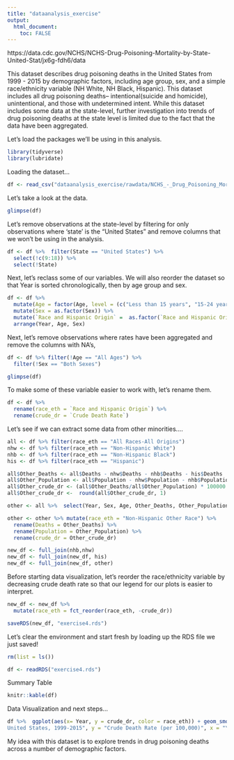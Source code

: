 ```yaml
---
title: "dataanalysis_exercise"
output:
  html_document:
    toc: FALSE
---
```

https://data.cdc.gov/NCHS/NCHS-Drug-Poisoning-Mortality-by-State-United-Stat/jx6g-fdh6/data

This dataset describes drug poisoning deaths in the United States from 1999 - 2015 by demographic factors, including age group, sex, and a simple race/ethnicity variable (NH White, NH Black, Hispanic). This dataset includes all drug poisoning deaths-- intentional(suicide and homicide), unintentional, and those with undetermined intent. While this dataset includes some data at the state-level, further investigation into trends of drug poisoning deaths at the state level is limited due to the fact that the data have been aggregated. 

Let's load the packages we'll be using in this analysis.
```r
library(tidyverse)
library(lubridate)
```

Loading the dataset...
```r
df <- read_csv("dataanalysis_exercise/rawdata/NCHS_-_Drug_Poisoning_Mortality_by_State__United_States.csv")
```

Let's take a look at the data.
```r
glimpse(df)
```

Let's remove observations at the state-level by filtering for only observations where 'state' is the "United States" and remove columns that we won't be using in the analysis.
```r
df <- df %>%  filter(State == "United States") %>% 
  select(!c(9:18)) %>% 
  select(!State)
```

Next, let's reclass some of our variables. We will also reorder the dataset so that Year is sorted chronologically, then by age group and sex.
```r
df <- df %>% 
  mutate(Age = factor(Age, level = (c("Less than 15 years", "15-24 years", "25-34 years",  "35-44 years", "45-54 years", "55-64 years", "65-74 years", "75+ years", "All Ages")))) %>% 
  mutate(Sex = as.factor(Sex)) %>% 
  mutate(`Race and Hispanic Origin` =  as.factor(`Race and Hispanic Origin`)) %>% 
  arrange(Year, Age, Sex)
```

Next, let's remove observations where rates have been aggregated and remove the columns with NA's, 
```r
df <- df %>% filter(!Age == "All Ages") %>% 
  filter(!Sex == "Both Sexes")

glimpse(df)
```

To make some of these variable easier to work with, let's rename them. 
```r
df <- df %>% 
  rename(race_eth = `Race and Hispanic Origin`) %>% 
  rename(crude_dr = `Crude Death Rate`)       
```

Let's see if we can extract some data from other minorities....
```r
all <- df %>% filter(race_eth == "All Races-All Origins")
nhw <- df %>% filter(race_eth == "Non-Hispanic White")
nhb <- df %>% filter(race_eth == "Non-Hispanic Black")
his <- df %>% filter(race_eth == "Hispanic")

all$Other_Deaths <- all$Deaths - nhw$Deaths - nhb$Deaths - his$Deaths
all$Other_Population <- all$Population - nhw$Population - nhb$Population - his$Population
all$Other_crude_dr <- (all$Other_Deaths/all$Other_Population) * 100000
all$Other_crude_dr <-  round(all$Other_crude_dr, 1)

other <- all %>%  select(Year, Sex, Age, Other_Deaths, Other_Population, Other_crude_dr)

other <- other %>% mutate(race_eth = "Non-Hispanic Other Race") %>% 
  rename(Deaths = Other_Deaths) %>% 
  rename(Population = Other_Population) %>% 
  rename(crude_dr = Other_crude_dr)

new_df <- full_join(nhb,nhw)
new_df <- full_join(new_df, his)
new_df <- full_join(new_df, other)

```

Before starting data visualization, let's reorder the race/ethnicity variable by decreasing crude death rate so that our legend for our plots is easier to interpret.
```r
new_df <- new_df %>% 
  mutate(race_eth = fct_reorder(race_eth, -crude_dr)) 
```

```r
saveRDS(new_df, "exercise4.rds")
```

Let's clear the environment and start fresh by loading up the RDS file we just saved!
```r
rm(list = ls())

df <- readRDS("exercise4.rds")

```

Summary Table
```r
knitr::kable(df)
```

Data Visualization and next steps...
```r
df %>%  ggplot(aes(x= Year, y = crude_dr, color = race_eth)) + geom_smooth(se = F) + labs(title = "Trends in Drug Poisoning Death Rates by Race/ Ethnicity,
United States, 1999-2015", y = "Crude Death Rate (per 100,000)", x = "Year of Death", color = "Race/ Ethnicity")  + theme(legend.position="bottom") + guides(color=guide_legend(nrow=1,byrow=T)) +  theme(legend.title.align = 0.5, legend.direction = "vertical", legend.box.just = "center") + theme(plot.title = element_text(hjust = 0.5, size = 12))
```

My idea with this dataset is to explore trends in drug poisoning deaths across a number of demographic factors.
